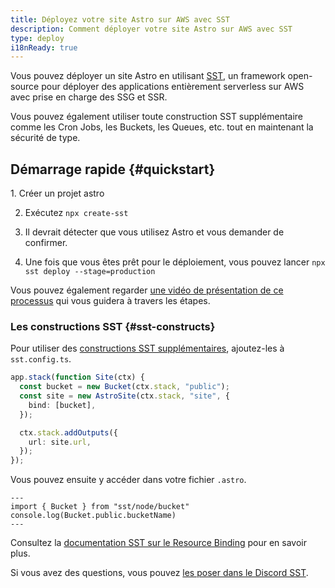 ```yaml
---
title: Déployez votre site Astro sur AWS avec SST
description: Comment déployer votre site Astro sur AWS avec SST
type: deploy
i18nReady: true
---
```


Vous pouvez déployer un site Astro en utilisant [SST](https://sst.dev), un framework open-source pour déployer des applications entièrement serverless sur AWS avec prise en charge des SSG et SSR.

Vous pouvez également utiliser toute construction SST supplémentaire comme les Cron Jobs, les Buckets, les Queues, etc. tout en maintenant la sécurité de type.

## Démarrage rapide \{#quickstart\}

<Steps>
1. Créer un projet astro

2. Exécutez `npx create-sst`

3. Il devrait détecter que vous utilisez Astro et vous demander de confirmer.

4. Une fois que vous êtes prêt pour le déploiement, vous pouvez lancer `npx sst deploy --stage=production`
</Steps>

Vous pouvez également regarder [une vidéo de présentation de ce processus](https://www.youtube.com/watch?v=AFP3ZHxO7Gg) qui vous guidera à travers les étapes.

### Les constructions SST \{#sst-constructs\}

Pour utiliser des [constructions SST supplémentaires](https://docs.sst.dev/), ajoutez-les à `sst.config.ts`.

```ts {2} {4} title="sst.config.ts"
app.stack(function Site(ctx) {
  const bucket = new Bucket(ctx.stack, "public");
  const site = new AstroSite(ctx.stack, "site", {
    bind: [bucket],
  });

  ctx.stack.addOutputs({
    url: site.url,
  });
});
```

Vous pouvez ensuite y accéder dans votre fichier `.astro`.

```astro
---
import { Bucket } from "sst/node/bucket"
console.log(Bucket.public.bucketName)
---
```

Consultez la [documentation SST sur le Resource Binding](https://docs.sst.dev/resource-binding) pour en savoir plus.

Si vous avez des questions, vous pouvez [les poser dans le Discord SST](https://discord.gg/sst).
